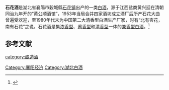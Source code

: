 {{Multiple issues|
{{Primarysources|time=2020-08-27T12:13:15+00:00}}
{{Refimprove|time=2020-08-27T12:13:15+00:00}}
}}
'''石花酒'''是湖北省襄陽市穀城縣[[石花镇|石花镇]]出产的一类[[中国烧酒|白酒]]，源于江西盐商黄兴廷在清朝同治九年开的“黄公顺酒馆”，1953年当局合并四家酒坊成立酒厂后所产石花大曲曾遍受欢迎，至1980年代末为中国第二大清香型白酒生产厂家，时有“北有杏花，南有石花”之说。石花酒是集[[浓香型白酒|浓香型]]、[[酱香型白酒|酱香型]]和[[清香型白酒|清香型]]一体的[[兼香型白酒|兼香型白酒]]。<ref name=ls0>{{cite web|url=http://news.sina.com.cn/o/2013-05-20/065927170143.shtml|title=石花生态三香酒|language=Zh-hans|accessdate=2013年5月20日}}</ref>

==参考文献==
{{reflist}}
{{饮料小作品}}
{{中華酒文化}}

[[category:酿造酒|category:酿造酒]]
[[Category:襄阳经济|Category:襄阳经济]]
[[Category:湖北白酒|Category:湖北白酒]]
